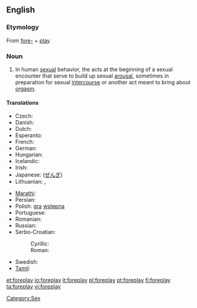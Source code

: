 ==English==

===Etymology===
{{wikipedia}}
From [[fore-]] + [[play]]

===Noun===
{{en-noun|-}}

# In human [[sexual]] behavior, the acts at the beginning of a sexual encounter that serve to build up sexual [[arousal]], sometimes in preparation for sexual [[intercourse]] or another act meant to bring about [[orgasm]].

====Translations====
{{trans-top|foreplay}}
* Czech: {{t-|cs|předehra|f}}
* Danish: {{t-|da|forspil}}
* Dutch: {{t-|nl|voorspel}}
* Esperanto: {{t|eo|antaŭludo|xs=Esperanto}}
* French: {{t+|fr|préliminaire}}
* German: {{t+|de|Vorspiel|n}}
* Hungarian: {{t+|hu|előjáték}}
* Icelandic: {{t|is|forleikur|m}}
* Irish: {{t-|ga|réamhshúgradh|m|xs=Irish}}
* Japanese: {{t|ja|前戯|tr=zengi}} ([[ぜんぎ]])
* Lithuanian: {{t|lt|meilės žaismas|m|xs=Lithuanian}},  {{t|lt|erotinės glamonės|f|p|xs=Lithuanian}}
{{trans-mid}}
* [[Marathi]]: {{t|mr|प्रणय|sc=Deva|xs=Marathi}}
* Persian: {{t+|fa|عشق‌بازی|tr=eshqbazi|xs=Persian}}
* Polish: [[gra]] [[wstępna]] {{f}}
* Portuguese: {{t-|pt|preliminares|f}}
* Romanian: {{t-|ro|preludiu|n}}
* Russian: {{t|ru|прелюдия|f|tr=preljúdija}}
* Serbo-Croatian:
*: Cyrillic: {{t|sh|предигра|f|alt=пре̏дигра|sc=Cyrl|xs=Serbo-Croatian}}
*: Roman: {{t|sh|predigra|f|alt=prȅdigra|xs=Serbo-Croatian}}
* Swedish: {{t-|sv|förspel}}
* [[Tamil]]: {{t|ta|பாலுணர்வூட்டல்|xs=Tamil}}
{{trans-bottom}}

[[Category:Sex]]

[[et:foreplay]]
[[io:foreplay]]
[[it:foreplay]]
[[pl:foreplay]]
[[pt:foreplay]]
[[fi:foreplay]]
[[ta:foreplay]]
[[vi:foreplay]]